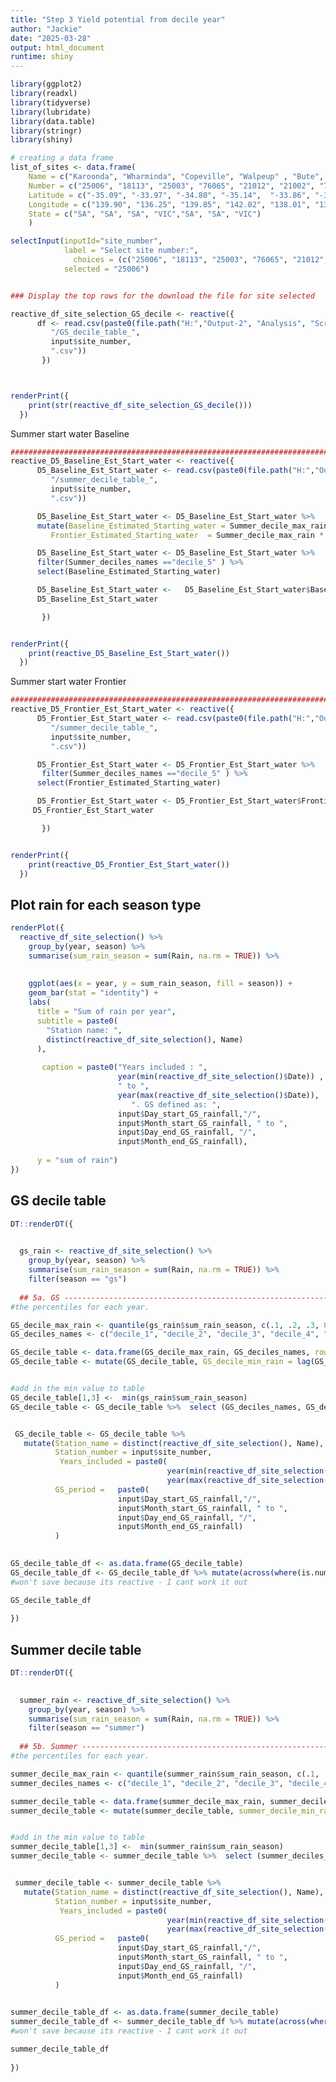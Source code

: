 ```yaml
---
title: "Step 3 Yield potential from decile year"
author: "Jackie"
date: "2025-03-28"
output: html_document
runtime: shiny
---
```


```r
library(ggplot2)
library(readxl)
library(tidyverse)
library(lubridate)
library(data.table)
library(stringr)
library(shiny)
```





```r
# creating a data frame
list_of_sites <- data.frame(
    Name = c("Karoonda", "Wharminda", "Copeville", "Walpeup" , "Bute", "Balaklava", "Annuello"), ### add more here when you have the info
    Number = c("25006", "18113", "25003", "76065", "21012", "21002", "76000"),
    Latitude = c("-35.09", "-33.97", "-34.80", "-35.14",  "-33.86", "-34.14", "-34.85"),
    Longitude = c("139.90", "136.25", "139.85", "142.02", "138.01", "138.42", "142.78"),
    State = c("SA", "SA", "SA", "VIC","SA", "SA", "VIC")
    )

selectInput(inputId="site_number", 
            label = "Select site number:",
              choices = (c("25006", "18113", "25003", "76065", "21012", "21002", "76000")), 
            selected = "25006")



```




```r


### Display the top rows for the download the file for site selected

reactive_df_site_selection_GS_decile <- reactive({
      df <- read.csv(paste0(file.path("H:","Output-2", "Analysis", "Scripts", "Jackie", "Decile_tables"), 
         "/GS_decile_table_",
         input$site_number, 
         ".csv")) 
       })



renderPrint({
    print(str(reactive_df_site_selection_GS_decile()))
  })

```

Summer start water Baseline

```r

################################################################################
reactive_D5_Baseline_Est_Start_water <- reactive({
      D5_Baseline_Est_Start_water <- read.csv(paste0(file.path("H:","Output-2", "Analysis", "Scripts", "Jackie", "Decile_tables"),
         "/summer_decile_table_",
         input$site_number,
         ".csv"))

      D5_Baseline_Est_Start_water <- D5_Baseline_Est_Start_water %>%
      mutate(Baseline_Estimated_Starting_water = Summer_decile_max_rain * 0.25, # Estimated Starting water = (25% of Summer Rainfall)
         Frontier_Estimated_Starting_water  = Summer_decile_max_rain * 0.30) # Estimated Starting water = (30% of Summer Rainfall)

      D5_Baseline_Est_Start_water <- D5_Baseline_Est_Start_water %>%
      filter(Summer_deciles_names =="decile_5" ) %>%
      select(Baseline_Estimated_Starting_water)

      D5_Baseline_Est_Start_water <-   D5_Baseline_Est_Start_water$Baseline_Estimated_Starting_water
      D5_Baseline_Est_Start_water

       })


renderPrint({
    print(reactive_D5_Baseline_Est_Start_water())
  })

```

Summer start water Frontier

```r

################################################################################
reactive_D5_Frontier_Est_Start_water <- reactive({
      D5_Frontier_Est_Start_water <- read.csv(paste0(file.path("H:","Output-2", "Analysis", "Scripts", "Jackie", "Decile_tables"),
         "/summer_decile_table_",
         input$site_number,
         ".csv"))

      D5_Frontier_Est_Start_water <- D5_Frontier_Est_Start_water %>% 
       filter(Summer_deciles_names =="decile_5" ) %>% 
      select(Frontier_Estimated_Starting_water)

      D5_Frontier_Est_Start_water <- D5_Frontier_Est_Start_water$Frontier_Estimated_Starting_water
     D5_Frontier_Est_Start_water

       })


renderPrint({
    print(reactive_D5_Frontier_Est_Start_water())
  })

```













## Plot rain for each season type

```r


renderPlot({
  reactive_df_site_selection() %>%
    group_by(year, season) %>%
    summarise(sum_rain_season = sum(Rain, na.rm = TRUE)) %>%
    
    
    ggplot(aes(x = year, y = sum_rain_season, fill = season)) +
    geom_bar(stat = "identity") +
    labs(
      title = "Sum of rain per year",
      subtitle = paste0(
        "Station name: ",
        distinct(reactive_df_site_selection(), Name)
      ),
      
       caption = paste0("Years included : ", 
                        year(min(reactive_df_site_selection()$Date)) , 
                        " to ", 
                        year(max(reactive_df_site_selection()$Date)), 
                           ". GS defined as: ", 
                        input$Day_start_GS_rainfall,"/",
                        input$Month_start_GS_rainfall, " to ",
                        input$Day_end_GS_rainfall, "/",
                        input$Month_end_GS_rainfall),
      
      y = "sum of rain")
})

```

## GS decile table 

```r

DT::renderDT({

  
  gs_rain <- reactive_df_site_selection() %>%
    group_by(year, season) %>%
    summarise(sum_rain_season = sum(Rain, na.rm = TRUE)) %>%
    filter(season == "gs")
  
  ## 5a. GS ----------------------------------------------------------------------
#the percentiles for each year.

GS_decile_max_rain <- quantile(gs_rain$sum_rain_season, c(.1, .2, .3, 0.4, 0.5, 0.6, 0.7, 0.8, 0.9, 1.0))
GS_deciles_names <- c("decile_1", "decile_2", "decile_3", "decile_4", "decile_5", "decile_6", "decile_7", "decile_8", "decile_9", "decile_10")

GS_decile_table <- data.frame(GS_decile_max_rain, GS_deciles_names, row.names = NULL)
GS_decile_table <- mutate(GS_decile_table, GS_decile_min_rain = lag(GS_decile_max_rain+0.1))


#add in the min value to table
GS_decile_table[1,3] <-  min(gs_rain$sum_rain_season)
GS_decile_table <- GS_decile_table %>%  select (GS_deciles_names, GS_decile_min_rain, GS_decile_max_rain)


 GS_decile_table <- GS_decile_table %>% 
   mutate(Station_name = distinct(reactive_df_site_selection(), Name),
          Station_number = input$site_number,
           Years_included = paste0(
                                   year(min(reactive_df_site_selection()$Date)) ,  " to ", 
                                   year(max(reactive_df_site_selection()$Date))),
          GS_period =   paste0(
                        input$Day_start_GS_rainfall,"/",
                        input$Month_start_GS_rainfall, " to ",
                        input$Day_end_GS_rainfall, "/",
                        input$Month_end_GS_rainfall)
          )
                         

GS_decile_table_df <- as.data.frame(GS_decile_table)
GS_decile_table_df <- GS_decile_table_df %>% mutate(across(where(is.numeric), round, 2))
#won't save because its reactive - I cant work it out

GS_decile_table_df
  
})
```


## Summer decile table 

```r

DT::renderDT({

  
  summer_rain <- reactive_df_site_selection() %>%
    group_by(year, season) %>%
    summarise(sum_rain_season = sum(Rain, na.rm = TRUE)) %>%
    filter(season == "summer")
  
  ## 5b. Summer ----------------------------------------------------------------------
#the percentiles for each year.

summer_decile_max_rain <- quantile(summer_rain$sum_rain_season, c(.1, .2, .3, 0.4, 0.5, 0.6, 0.7, 0.8, 0.9, 1.0))
summer_deciles_names <- c("decile_1", "decile_2", "decile_3", "decile_4", "decile_5", "decile_6", "decile_7", "decile_8", "decile_9", "decile_10")

summer_decile_table <- data.frame(summer_decile_max_rain, summer_deciles_names, row.names = NULL)
summer_decile_table <- mutate(summer_decile_table, summer_decile_min_rain = lag(summer_decile_max_rain+0.1))


#add in the min value to table
summer_decile_table[1,3] <-  min(summer_rain$sum_rain_season)
summer_decile_table <- summer_decile_table %>%  select (summer_deciles_names, summer_decile_min_rain, summer_decile_max_rain)


 summer_decile_table <- summer_decile_table %>% 
   mutate(Station_name = distinct(reactive_df_site_selection(), Name),
          Station_number = input$site_number,
           Years_included = paste0(
                                   year(min(reactive_df_site_selection()$Date)) ,  " to ", 
                                   year(max(reactive_df_site_selection()$Date))),
          GS_period =   paste0(
                        input$Day_start_GS_rainfall,"/",
                        input$Month_start_GS_rainfall, " to ",
                        input$Day_end_GS_rainfall, "/",
                        input$Month_end_GS_rainfall)
          )
                         

summer_decile_table_df <- as.data.frame(summer_decile_table)
summer_decile_table_df <- summer_decile_table_df %>% mutate(across(where(is.numeric), round, 2))
#won't save because its reactive - I cant work it out

summer_decile_table_df
  
})
```